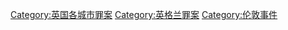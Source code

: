 [[Category:英国各城市罪案|Category:英国各城市罪案]]
[[Category:英格兰罪案|Category:英格兰罪案]]
[[Category:伦敦事件|Category:伦敦事件]]